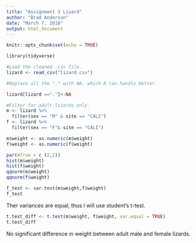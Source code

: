 ```yaml
---
title: "Assignment 3 Lizard"
author: "Brad Anderson"
date: "March 7, 2018"
output: html_document
---
```


```r
knitr::opts_chunk$set(echo = TRUE)
```

```r
library(tidyverse)

#Load the cleaned .csv file.
lizard <- read_csv("lizard.csv")
```

```r

#Replace all the "." with NA, which R can handle better.

lizard[lizard =="."]<-NA

#Filter for adult lizards only.
m <- lizard %>% 
  filter(sex == "M" & site == "CALI")
f <- lizard %>% 
  filter(sex == "F"& site == "CALI")

m$weight <- as.numeric(m$weight)
f$weight <- as.numeric(f$weight)

```

```r



par(mfrow = c (2,2))
hist(m$weight)
hist(f$weight)
qqnorm(m$weight)
qqnorm(f$weight)

```

```r

f_test <- var.test(m$weight,f$weight)
f_test

```
Ther variances are equal, thus I will use student's t-test.

```r

t.test_diff <- t.test(m$weight, f$weight, var.equal = TRUE)
t.test_diff

```
No significant difference in weight between adult male and female lizards.
